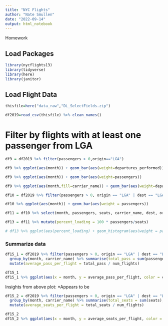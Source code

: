 ```yaml
---
title: "NYC Flights"
author: "Nate Smullen"
date: "2022-09-14"
output: html_notebook
---
```


Homework

## Load Packages

```r
library(nycflights13)
library(tidyverse)
library(here)
library(janitor)
```

## Load Flight Data

```r
thisfile=here("data_raw","DL_SelectFields.zip")

df2019=read_csv(thisfile) %>% clean_names()
```
# Filter by flights with at least one passenger from LGA

```r
df9 = df2019 %>% filter(passengers > 0,origin=="LGA")
```

```r
df9 %>% ggplot(aes(month)) + geom_bar(aes(weight=departures_performed))
```

```r
df9 %>% ggplot(aes(month)) + geom_bar(aes(weight=passengers))
```
               
```r
df9 %>% ggplot(aes(month,fill=carrier_name)) + geom_bar(aes(weight=departures_performed))
```
```r
df10 = df2019 %>% filter(passengers > 0, origin == "LGA" | dest == "LGA")

df10 %>% ggplot(aes(month)) + geom_bar(aes(weight = passengers))
```

```r
df11 = df10 %>% select(month, passengers, seats, carrier_name, dest, origin)

df13 = df11 %>% mutate(percent_loading = 100 * passengers/seats)
```

```r
# df13 %>% ggplot(aes(percent_loading) + geom_histogram(aes(weight = passengers))
```

### Summarize data

```r
df15_1 = df2019 %>% filter(passengers > 0, origin == "LGA" | dest == "LGA") %>% 
  group_by(month, carrier_name) %>% summarise(total_pass = sum(passengers), num_flights = sum(departures_performed)) %>%
  mutate(average_pass_per_flight = total_pass / num_flights)

df15_1
df15_1 %>% ggplot(aes(x = month, y = average_pass_per_flight, color = carrier_name)) + geom_line()
```
Insights from above plot:
*Appears to be 

```r
df15_2 = df2019 %>% filter(passengers > 0, origin == "LGA" | dest == "LGA") %>% 
  group_by(month, carrier_name) %>% summarise(total_seats = sum(seats), num_flights = sum(departures_performed)) %>%
  mutate(average_seats_per_flight = total_seats / num_flights)

df15_2
df15_2 %>% ggplot(aes(x = month, y = average_seats_per_flight, color = carrier_name)) + geom_line()
```


